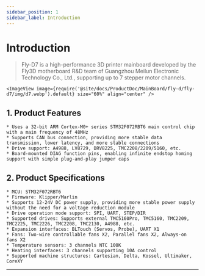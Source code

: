 ```yaml
---
sidebar_position: 1
sidebar_label: Introduction
---
```


# Introduction

> Fly-D7 is a high-performance 3D printer mainboard developed by the Fly3D motherboard R&D team of Guangzhou Meilun Electronic Technology Co., Ltd., supporting up to 7 stepper motor channels.


    <ImageView image={require('@site/docs/ProductDoc/MainBoard/fly-d/fly-d7/img/d7.webp').default} size="60%" align="center" />

## **1. Product Features**

    * Uses a 32-bit ARM Cortex-M0+ series STM32F072RBT6 main control chip with a main frequency of 48MHz
    * Supports CAN bus connection, providing more stable data transmission, lower latency, and more stable connections
    * Drive support: A4988, LV8729, DRV8225, TMC2208/2209/5160, etc.
    * Board-mounted DIAG function pins, enabling infinite endstop homing support with simple plug-and-play jumper caps

## 2. Product Specifications

    * MCU: STM32F072RBT6
    * Firmware: Klipper/Marlin
    * Supports 12-24V DC power supply, providing more stable power supply without the need for a voltage reduction module
    * Drive operation mode support: SPI, UART, STEP/DIR
    * Supported drives: Supports external TMC5160Pro, TMC5160, TMC2209, TMC2225, TMC2226, TMC2208, TMC2130, A4988, etc.
    * Expansion interfaces: BLTouch (Servos, Probe), UART X1
    * Fans: Two-wire controllable fans X2, Parallel fans X2, Always-on fans X2
    * Temperature sensors: 3 channels NTC 100K
    * Heating interfaces: 3 channels supporting 10A control
    * Supported machine structures: Cartesian, Delta, Kossel, Ultimaker, CoreXY


----